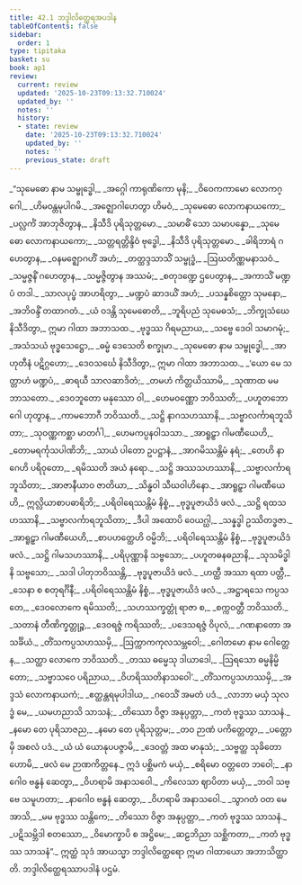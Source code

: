 ```yaml
---
title: 42.1 ဘဒ္ဒါလိတ္ထေရအပဒါန
tableOfContents: false
sidebar:
  order: 1
type: tipitaka
basket: su
book: ap1
review:
  current: review
  updated: '2025-10-23T09:13:32.710024'
  updated_by: ''
  notes: ''
  history:
  - state: review
    date: '2025-10-23T09:13:32.710024'
    updated_by: ''
    notes: ''
    previous_state: draft
---
```



<ReviewStatus review={frontmatter.review} showDetails={true} />

<HypothesisAnnotation frontmatter={frontmatter} />

<DynamicBreadcrumb />

<Division number="1" book="ap1" e="ch" v="20" p="429">

<Paragraph number="5249" type="verses" book="ap1">
_“သုမေဓော နာမ သမ္ဗုဒ္ဓေါ,_  
_အဂ္ဂေါ ကာရုဏိကော မုနိ;_  
_ဝိဝေကကာမော လောကဂ္ဂေါ,_  
_ဟိမဝန္တမုပါဂမိ._  

</Paragraph>

</Division>
<Division number="2" book="ap1" e="ch" v="20" p="429">

<Paragraph number="5250" type="verses" book="ap1">
_အဇ္ဈောဂါဟေတွာ ဟိမဝံ,_  
_သုမေဓော လောကနာယကော;_  
_ပလ္လင်္ကံ အာဘုဇိတွာန,_  
_နိသီဒိ ပုရိသုတ္တမော._  

</Paragraph>

</Division>
<Division number="3" book="ap1" e="ch" v="20" p="429">

<Paragraph number="5251" type="verses" book="ap1">
_သမာဓိံ သော သမာပန္နော,_  
_သုမေဓော လောကနာယကော;_  
_သတ္တရတ္တိန္ဒိဝံ ဗုဒ္ဓေါ,_  
_နိသီဒိ ပုရိသုတ္တမော._  

</Paragraph>

</Division>
<Division number="4" book="ap1" e="ch" v="20" p="429">

<Paragraph number="5252" type="verses" book="ap1">
_ခါရိဘာရံ ဂဟေတွာန,_  
_ဝနမဇ္ဈောဂဟိံ အဟံ;_  
_တတ္ထဒ္ဒသာသိံ သမ္ဗုဒ္ဓံ,_  
_ဩဃတိဏ္ဏမနာသဝံ._  

</Paragraph>

</Division>
<Division number="5" book="ap1" e="ch" v="20" p="429">

<Paragraph number="5253" type="verses" book="ap1">
_သမ္မဇ္ဇနိံ ဂဟေတွာန,_  
_သမ္မဇ္ဇိတွာန အဿမံ;_  
_စတုဒဏ္ဍေ ဌပေတွာန,_  
_အကာသိံ မဏ္ဍပံ တဒါ._  

</Paragraph>

</Division>
<Division number="6" book="ap1" e="ch" v="20" p="429">

<Paragraph number="5254" type="verses" book="ap1">
_သာလပုပ္ဖံ အာဟရိတွာ,_  
_မဏ္ဍပံ ဆာဒယိံ အဟံ;_  
_ပသန္နစိတ္တော သုမနော,_  
_အဘိဝန္ဒိံ တထာဂတံ._  

</Paragraph>

</Division>
<Division number="7" book="ap1" e="ch" v="20" p="429">

<Paragraph number="5255" type="verses" book="ap1">
_ယံ ဝဒန္တိ သုမေဓောတိ,_  
_ဘူရိပညံ သုမေဓသံ;_  
_ဘိက္ခုသံဃေ နိသီဒိတွာ,_  
ဣမာ ဂါထာ အဘာသထ._  

</Paragraph>

</Division>
<Division number="8" book="ap1" e="ch" v="20" p="429">

<Paragraph number="5256" type="verses" book="ap1">
_ဗုဒ္ဓဿ ဂိရမညာယ,_  
_သဗ္ဗေ ဒေဝါ သမာဂမုံ;_  
_အသံသယံ ဗုဒ္ဓသေဋ္ဌော,_  
_ဓမ္မံ ဒေသေတိ စက္ခုမာ._  

</Paragraph>

</Division>
<Division number="9" book="ap1" e="ch" v="20" p="429">

<Paragraph number="5257" type="verses" book="ap1">
_သုမေဓော နာမ သမ္ဗုဒ္ဓေါ,_  
_အာဟုတီနံ ပဋိဂ္ဂဟော;_  
_ဒေဝသင်္ဃေ နိသီဒိတွာ,_  
ဣမာ ဂါထာ အဘာသထ._  

</Paragraph>

</Division>
<Division number="10" book="ap1" e="ch" v="20" p="429">

<Paragraph number="5258" type="verses" book="ap1">
_‘ယော မေ သတ္တာဟံ မဏ္ဍပံ,_  
_ဓာရယီ သာလဆာဒိတံ;_  
_တမဟံ ကိတ္တယိဿာမိ,_  
_သုဏာထ မမ ဘာသတော._  

</Paragraph>

</Division>
<Division number="11" book="ap1" e="ch" v="20" p="429">

<Paragraph number="5259" type="verses" book="ap1">
_ဒေဝဘူတော မနုဿော ဝါ,_  
_ဟေမဝဏ္ဏော ဘဝိဿတိ;_  
_ပဟူတဘောဂေါ ဟုတွာန,_  
_ကာမဘောဂီ ဘဝိဿတိ._  

</Paragraph>

</Division>
<Division number="12" book="ap1" e="ch" v="20" p="430">

<Paragraph number="5260" type="verses" book="ap1">
_သဋ္ဌိ နာဂသဟဿာနိ,_  
_သဗ္ဗာလင်္ကာရဘူသိတာ;_  
_သုဝဏ္ဏကစ္ဆာ မာတင်္ဂါ,_  
_ဟေမကပ္ပနဝါသသာ._  

</Paragraph>

</Division>
<Division number="13" book="ap1" e="ch" v="20" p="430">

<Paragraph number="5261" type="verses" book="ap1">
_အာရူဠှာ ဂါမဏီယေဟိ,_  
_တောမရင်္ကုသပါဏိဘိ;_  
_သာယံ ပါတော ဥပဋ္ဌာနံ,_  
_အာဂမိဿန္တိမံ နရံ;_  
_တေဟိ နာဂေဟိ ပရိဝုတော,_  
_ရမိဿတိ အယံ နရော._  

</Paragraph>

</Division>
<Division number="14" book="ap1" e="ch" v="20" p="430">

<Paragraph number="5262" type="verses" book="ap1">
_သဋ္ဌိ အဿသဟဿာနိ,_  
_သဗ္ဗာလင်္ကာရဘူသိတာ;_  
_အာဇာနီယာဝ ဇာတိယာ,_  
_သိန္ဓဝါ သီဃဝါဟိနော._  

</Paragraph>

</Division>
<Division number="15" book="ap1" e="ch" v="20" p="430">

<Paragraph number="5263" type="verses" book="ap1">
_အာရူဠှာ ဂါမဏီယေဟိ,_  
ဣလ္လိယာစာပဓာရိဘိ;_  
_ပရိဝါရေဿန္တိမံ နိစ္စံ,_  
_ဗုဒ္ဓပူဇာယိဒံ ဖလံ._  

</Paragraph>

</Division>
<Division number="16" book="ap1" e="ch" v="20" p="430">

<Paragraph number="5264" type="verses" book="ap1">
_သဋ္ဌိ ရထသဟဿာနိ,_  
_သဗ္ဗာလင်္ကာရဘူသိတာ;_  
_ဒီပါ အထောပိ ဝေယဂ္ဃါ,_  
_သန္နဒ္ဓါ ဥဿိတဒ္ဓဇာ._  

</Paragraph>

</Division>
<Division number="17" book="ap1" e="ch" v="20" p="430">

<Paragraph number="5265" type="verses" book="ap1">
_အာရူဠှာ ဂါမဏီယေဟိ,_  
_စာပဟတ္ထေဟိ ဝမ္မိဘိ;_  
_ပရိဝါရေဿန္တိမံ နိစ္စံ,_  
_ဗုဒ္ဓပူဇာယိဒံ ဖလံ._  

</Paragraph>

</Division>
<Division number="18" book="ap1" e="ch" v="20" p="430">

<Paragraph number="5266" type="verses" book="ap1">
_သဋ္ဌိ ဂါမသဟဿာနိ,_  
_ပရိပုဏ္ဏာနိ သဗ္ဗသော;_  
_ပဟူတဓနဓညာနိ,_  
_သုသမိဒ္ဓါနိ သဗ္ဗသော;_  
_သဒါ ပါတုဘဝိဿန္တိ,_  
_ဗုဒ္ဓပူဇာယိဒံ ဖလံ._  

</Paragraph>

</Division>
<Division number="19" book="ap1" e="ch" v="20" p="430">

<Paragraph number="5267" type="verses" book="ap1">
_ဟတ္ထီ အဿာ ရထာ ပတ္တီ,_  
_သေနာ စ စတုရင်္ဂိနီ;_  
_ပရိဝါရေဿန္တိမံ နိစ္စံ,_  
_ဗုဒ္ဓပူဇာယိဒံ ဖလံ._  

</Paragraph>

</Division>
<Division number="20" book="ap1" e="ch" v="20" p="430">

<Paragraph number="5268" type="verses" book="ap1">
_အဋ္ဌာရသေ ကပ္ပသတေ,_  
_ဒေဝလောကေ ရမိဿတိ;_  
_သဟဿက္ခတ္တုံ ရာဇာ စ,_  
_စက္ကဝတ္တီ ဘဝိဿတိ._  

</Paragraph>

</Division>
<Division number="21" book="ap1" e="ch" v="20" p="430">

<Paragraph number="5269" type="verses" book="ap1">
_သတာနံ တီဏိက္ခတ္တုဉ္စ,_  
_ဒေဝရဇ္ဇံ ကရိဿတိ;_  
_ပဒေသရဇ္ဇံ ဝိပုလံ,_  
_ဂဏနာတော အသင်္ခိယံ._  

</Paragraph>

</Division>
<Division number="22" book="ap1" e="ch" v="20" p="430">

<Paragraph number="5270" type="verses" book="ap1">
_တိံသကပ္ပသဟဿမှိ,_  
_ဩက္ကာကကုလသမ္ဘဝေါ;_  
_ဂေါတမော နာမ ဂေါတ္တေန,_  
_သတ္ထာ လောကေ ဘဝိဿတိ._  

</Paragraph>

</Division>
<Division number="23" book="ap1" e="ch" v="20" p="430">

<Paragraph number="5271" type="verses" book="ap1">
_တဿ ဓမ္မေသု ဒါယာဒေါ,_  
_ဩရသော ဓမ္မနိမ္မိတော;_  
_သဗ္ဗာသဝေ ပရိညာယ,_  
_ဝိဟရိဿတိနာသဝေါ’._  

</Paragraph>

</Division>
<Division number="24" book="ap1" e="ch" v="20" p="431">

<Paragraph number="5272" type="verses" book="ap1">
_တိံသကပ္ပသဟဿမှိ,_  
_အဒ္ဒသံ လောကနာယကံ;_  
_ဧတ္ထန္တရမုပါဒါယ,_  
_ဂဝေသိံ အမတံ ပဒံ._  

</Paragraph>

</Division>
<Division number="25" book="ap1" e="ch" v="20" p="431">

<Paragraph number="5273" type="verses" book="ap1">
_လာဘာ မယှံ သုလဒ္ဓံ မေ,_  
_ယမဟညာသိ သာသနံ;_  
_တိဿော ဝိဇ္ဇာ အနုပ္ပတ္တာ,_  
_ကတံ ဗုဒ္ဓဿ သာသနံ._  

</Paragraph>

</Division>
<Division number="26" book="ap1" e="ch" v="20" p="431">

<Paragraph number="5274" type="verses" book="ap1">
_နမော တေ ပုရိသာဇည,_  
_နမော တေ ပုရိသုတ္တမ;_  
_တဝ ဉာဏံ ပကိတ္တေတွာ,_  
_ပတ္တောမှိ အစလံ ပဒံ._  

</Paragraph>

</Division>
<Division number="27" book="ap1" e="ch" v="20" p="431">

<Paragraph number="5275" type="verses" book="ap1">
_ယံ ယံ ယောနုပပဇ္ဇာမိ,_  
_ဒေဝတ္တံ အထ မာနုသံ;_  
_သဗ္ဗတ္ထ သုခိတော ဟောမိ,_  
_ဖလံ မေ ဉာဏကိတ္တနေ._  

</Paragraph>

</Division>
<Division number="28" book="ap1" e="ch" v="20" p="431">

<Paragraph number="5276" type="verses" book="ap1">
ဣဒံ ပစ္ဆိမကံ မယှံ,_  
_စရိမော ဝတ္တတေ ဘဝေါ;_  
_နာဂေါဝ ဗန္ဓနံ ဆေတွာ,_  
_ဝိဟရာမိ အနာသဝေါ._  

</Paragraph>

</Division>
<Division number="29" book="ap1" e="ch" v="20" p="431">

<Paragraph number="5277" type="verses" book="ap1">
_ကိလေသာ ဈာပိတာ မယှံ,_  
_ဘဝါ သဗ္ဗေ သမူဟတာ;_  
_နာဂေါဝ ဗန္ဓနံ ဆေတွာ,_  
_ဝိဟရာမိ အနာသဝေါ._  

</Paragraph>

</Division>
<Division number="30" book="ap1" e="ch" v="20" p="431">

<Paragraph number="5278" type="verses" book="ap1">
_သွာဂတံ ဝတ မေ အာသိ,_  
_မမ ဗုဒ္ဓဿ သန္တိကေ;_  
_တိဿော ဝိဇ္ဇာ အနုပ္ပတ္တာ,_  
_ကတံ ဗုဒ္ဓဿ သာသနံ._  

</Paragraph>

</Division>
<Division number="31" book="ap1" e="ch" v="20" p="431">

<Paragraph number="5279" type="verses" book="ap1">
_ပဋိသမ္ဘိဒါ စတဿော,_  
_ဝိမောက္ခာပိ စ အဋ္ဌိမေ;_  
_ဆဠဘိညာ သစ္ဆိကတာ,_  
_ကတံ ဗုဒ္ဓဿ သာသနံ”._  

</Paragraph>

<Paragraph number="5280" book="ap1">
ဣတ္ထံ သုဒံ အာယသ္မာ ဘဒ္ဒါလိတ္ထေရော ဣမာ ဂါထာယော အဘာသိတ္ထာတိ.

</Paragraph>
</Division>

<Paragraph number="5281" type="center" book="ap1">
ဘဒ္ဒါလိတ္ထေရဿာပဒါနံ ပဌမံ.
</Paragraph>